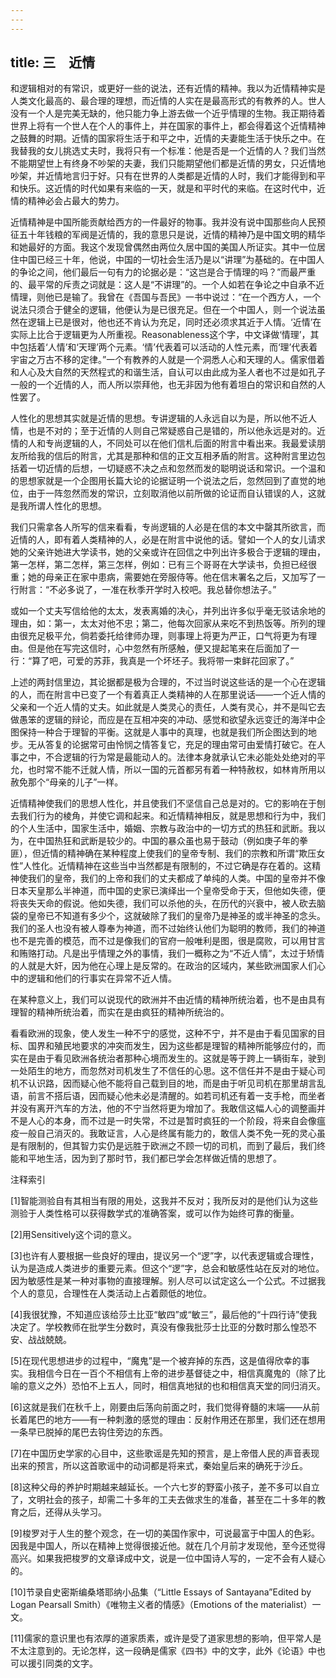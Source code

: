 ```yaml
---
---
---
```

title: 三　近情
---




和逻辑相对的有常识，或更好一些的说法，还有近情的精神。我以为近情精神实是人类文化最高的、最合理的理想，而近情的人实在是最高形式的有教养的人。世人没有一个人是完美无缺的，他只能力争上游去做一个近乎情理的生物。我正期待着世界上将有一个世人在个人的事件上，并在国家的事件上，都会得着这个近情精神之鼓舞的时期。近情的国家将生活于和平之中，近情的夫妻能生活于快乐之中。在我替我的女儿挑选丈夫时，我将只有一个标准：他是否是一个近情的人？我们当然不能期望世上有终身不吵架的夫妻，我们只能期望他们都是近情的男女，只近情地吵架，并近情地言归于好。只有在世界的人类都是近情的人时，我们才能得到和平和快乐。这近情的时代如果有来临的一天，就是和平时代的来临。在这时代中，近情的精神必会占最大的势力。

近情精神是中国所能贡献给西方的一件最好的物事。我并没有说中国那些向人民预征五十年钱粮的军阀是近情的，我的意思只是说，近情的精神乃是中国文明的精华和她最好的方面。我这个发现曾偶然由两位久居中国的美国人所证实。其中一位居住中国已经三十年，他说，中国的一切社会生活乃是以“讲理”为基础的。在中国人的争论之间，他们最后一句有力的论据必是：“这岂是合于情理的吗？”而最严重的、最平常的斥责之词就是：这人是“不讲理”的。一个人如若在争论之中自承不近情理，则他已是输了。我曾在《吾国与吾民》一书中说过：“在一个西方人，一个说法只须合于健全的逻辑，他便认为是已很充足。但在一个中国人，则一个说法虽然在逻辑上已是很对，他也还不肯认为充足，同时还必须求其近于人情。‘近情’在实际上比合于逻辑更为人所重视。Reasonableness这个字，中文译做‘情理’，其中包括着‘人情’和‘天理’两个元素。‘情’代表着可以活动的人性元素，而‘理’代表着宇宙之万古不移的定律。”一个有教养的人就是一个洞悉人心和天理的人。儒家借着和人心及大自然的天然程式的和谐生活，自认可以由此成为圣人者也不过是如孔子一般的一个近情的人，而人所以崇拜他，也无非因为他有着坦白的常识和自然的人性罢了。

人性化的思想其实就是近情的思想。专讲逻辑的人永远自以为是，所以他不近人情，也是不对的；至于近情的人则自己常疑惑自己是错的，所以他永远是对的。近情的人和专尚逻辑的人，不同处可以在他们信札后面的附言中看出来。我最爱读朋友所给我的信后的附言，尤其是那种和信的正文互相矛盾的附言。这种附言里边包括着一切近情的后想，一切疑惑不决之点和忽然而发的聪明说话和常识。一个温和的思想家就是一个企图用长篇大论的论据证明一个说法之后，忽然回到了直觉的地位，由于一阵忽然而发的常识，立刻取消他以前所做的论证而自认错误的人，这就是我所谓人性化的思想。

我们只需拿各人所写的信来看看，专尚逻辑的人必是在信的本文中罄其所欲言，而近情的人，即有着人类精神的人，必是在附言中说他的话。譬如一个人的女儿请求她的父亲许她进大学读书，她的父亲或许在回信之中列出许多极合于逻辑的理由，第一怎样，第二怎样，第三怎样，例如：已有三个哥哥在大学读书，负担已经很重；她的母亲正在家中患病，需要她在旁服侍等。他在信末署名之后，又加写了一行附言：“不必多说了，一准在秋季开学时入校吧。我总替你想法子。”

或如一个丈夫写信给他的太太，发表离婚的决心，并列出许多似乎毫无驳诘余地的理由，如：第一，太太对他不忠；第二，他每次回家从来吃不到热饭等。所列的理由很充足极平允，倘若委托给律师办理，则事理上将更为严正，口气将更为有理由。但是他在写完这信时，心中忽然有所感触，便又提起笔来在后面加了一行：“算了吧，可爱的苏菲，我真是一个坏坯子。我将带一束鲜花回家了。”

上述的两封信里边，其论据都是极为合理的，不过当时说这些话的是一个心在逻辑的人，而在附言中已变了一个有着真正人类精神的人在那里说话——一个近人情的父亲和一个近人情的丈夫。如此就是人类灵心的责任，人类有灵心，并不是叫它去做愚笨的逻辑的辩论，而应是在互相冲突的冲动、感觉和欲望永远变迁的海洋中企图保持一种合于理智的平衡。这就是人事中的真理，也就是我们所企图达到的地步。无从答复的论据常可由怜悯之情答复它，充足的理由常可由爱情打破它。在人事之中，不合逻辑的行为常是最能动人的。法律本身就承认它未必能处处绝对的平允，也时常不能不迁就人情，所以一国的元首都另有着一种特赦权，如林肯所用以赦免那个“母亲的儿子”一样。

近情精神使我们的思想人性化，并且使我们不坚信自己总是对的。它的影响在于刨去我们行为的棱角，并使它调和起来。和近情精神相反，就是思想和行为中，我们的个人生活中，国家生活中，婚姻、宗教与政治中的一切方式的热狂和武断。我以为，在中国热狂和武断是较少的。中国的暴众虽也易于鼓动（例如庚子年的拳匪），但近情的精神确在某种程度上使我们的皇帝专制、我们的宗教和所谓“欺压女性”人性化。近情精神在这些当中当然都是有限制的，不过它确是存在着的。这精神使我们的皇帝，我们的上帝和我们的丈夫都成了单纯的人类。中国的皇帝并不像日本天皇那么半神道，而中国的史家已演绎出一个皇帝受命于天，但他如失德，便将丧失天命的假说。他如失德，我们可以杀他的头，在历代的兴衰中，被人砍去脑袋的皇帝已不知道有多少个，这就破除了我们的皇帝乃是神圣的或半神圣的念头。我们的圣人也没有被人尊奉为神道，而不过始终认他们为聪明的教师，我们的神道也不是完善的模范，而不过是像我们的官府一般唯利是图，很是腐败，可以用甘言和贿赂打动。凡是出乎情理之外的事情，我们一概称之为“不近人情”，太过于矫情的人就是大奸，因为他在心理上是反常的。在政治的区域内，某些欧洲国家人们心中的逻辑和他们的行事实在异常不近人情。

在某种意义上，我们可以说现代的欧洲并不由近情的精神所统治着，也不是由具有理智的精神所统治着，而实在是由疯狂的精神所统治的。

看看欧洲的现象，使人发生一种不宁的感觉，这种不宁，并不是由于看见国家的目标、国界和殖民地要求的冲突而发生，因为这些都是理智的精神所能够应付的，而实在是由于看见欧洲各统治者那种心境而发生的。这就是等于跨上一辆街车，驶到一处陌生的地方，而忽然对司机发生了不信任的心思。这不信任并不是由于疑心司机不认识路，因而疑心他不能将自己载到目的地，而是由于听见司机在那里胡言乱语，前言不搭后语，因而疑心他未必是清醒的。如若司机还有着一支手枪，而坐者并没有离开汽车的方法，他的不宁当然将更为增加了。我敢信这幅人心的调整画并不是人心的本身，而不过是一时失常，不过是暂时疯狂的一个阶段，将来自会像瘟疫一般自己消灭的。我敢证言，人心是终属有能力的，敢信人类不免一死的灵心虽是有限制的，但其智力实仍是远胜于欧洲之不顾一切的司机，而到了最后，我们终能和平地生活，因为到了那时节，我们都已学会怎样做近情的思想了。

注释索引

[1]智能测验自有其相当有限的用处，这我并不反对；我所反对的是他们认为这些测验于人类性格可以获得数学式的准确答案，或可以作为始终可靠的衡量。

[2]用Sensitively这个词的意义。

[3]也许有人要根据一些良好的理由，提议另一个“逻”字，以代表逻辑或合理性，认为是造成人类进步的重要元素。但这个“逻”字，总会和敏感性站在反对的地位。因为敏感性是某一种对事物的直接理解。别人尽可以试定这么一个公式。不过据我个人的意见，合理性在人类活动上占着颇低的地位。

[4]我很犹豫，不知道应该给莎土比亚“敏四”或“敏三”，最后他的“十四行诗”使我决定了。学校教师在批学生分数时，真没有像我批莎士比亚的分数时那么惶恐不安、战战兢兢。

[5]在现代思想进步的过程中，“魔鬼”是一个被弃掉的东西，这是值得欣幸的事实。我相信今日在一百个不相信有上帝的进步基督徒之中，相信真魔鬼的（除了比喻的意义之外）恐怕不上五人，同时，相信真地狱的也和相信真天堂的同归消灭。

[6]这就是我们在秋千上，刚要由后荡向前面之时，我们觉得脊髓的末端——从前长着尾巴的地方——有一种刺激的感觉的理由：反射作用还在那里，我们还在想用一条早已脱掉的尾巴去钩住旁边的东西。

[7]在中国历史学家的心目中，这些歌谣是先知的预言，是上帝借人民的声音表现出来的预言，所以这首歌谣中的动词都是将来式，秦始皇后来的确死于沙丘。

[8]这种父母的养护时期越来越延长。一个六七岁的野蛮小孩子，差不多可以自立了，文明社会的孩子，却需二十多年的工夫去做求生的准备，甚至在二十多年的教育之后，还得从头学习。

[9]梭罗对于人生的整个观念，在一切的美国作家中，可说最富于中国人的色彩。因我是中国人，所以在精神上觉得很接近他。就在几个月前才发现他，至今还觉得高兴。如果我把梭罗的文章译成中文，说是一位中国诗人写的，一定不会有人疑心的。

[10]节录自史密斯编桑塔耶纳小品集（“Little Essays of Santayana”Edited by Logan Pearsall Smith）《唯物主义者的情感》（Emotions of the materialist）一文。

[11]儒家的意识里也有浓厚的道家质素，或许是受了道家思想的影响，但平常人是不太注意到的。无论怎样，这一段确是儒家《四书》中的文字，此外《论语》中也可以援引同类的文字。